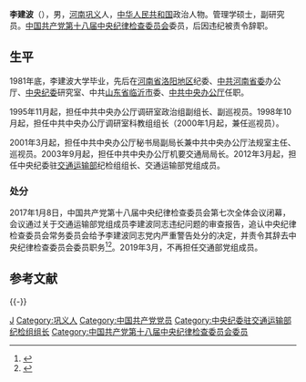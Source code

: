 {{Otheruses|other=名为李建波的其他人物|李建波}}

'''李建波'''（{{bd|1959年|2月||}}），男，[[河南省|河南]][[巩义县|巩义]]人，[[中华人民共和国|中华人民共和国]]政治人物。管理学硕士，副研究员。[[中国共产党第十八届中央纪律检查委员会|中国共产党第十八届中央纪律检查委员会]]委员，后因违纪被责令辞职。

== 生平 ==
1981年底，李建波大学毕业，先后在[[河南省|河南省]][[洛阳地区|洛阳地区]]纪委、[[中共河南省委|中共河南省委]]办公厅、[[中央纪委|中央纪委]]研究室、中共[[山东省|山东省]][[临沂市|临沂市]]委、[[中共中央办公厅|中共中央办公厅]]任职。

1995年11月起，担任中共中央办公厅调研室政治组副组长、副巡视员。1998年10月起，担任中共中央办公厅调研室科教组组长（2000年1月起，兼任巡视员）。

2001年3月起，担任中共中央办公厅秘书局副局长兼中共中央办公厅法规室主任、巡视员。2003年9月起，担任中共中央办公厅机要交通局局长。2012年3月起，担任中央纪委驻[[中华人民共和国交通运输部|交通运输部]]纪检组组长、交通运输部党组成员。

=== 处分 ===
2017年1月8日，中国共产党第十八届中央纪律检查委员会第七次全体会议闭幕，会议通过关于交通运输部党组成员李建波同志违纪问题的审查报告，追认中央纪律检查委员会常务委员会给予李建波同志党内严重警告处分的决定，并责令其辞去中央纪律检查委员会委员职务<ref>{{Cite web|url =http://www.moc.gov.cn/zhuzhan/buzhangwangye/lijianbo/index.html|title =简介与分工：李建波|author =|date =|publisher =中华人民共和国交通运输部|language =|accessdate =2017-02-17|quote =|deadurl =yes|archiveurl =https://web.archive.org/web/20170303045109/http://www.moc.gov.cn/zhuzhan/buzhangwangye/lijianbo/index.html|archivedate =2017-03-03}}</ref><ref>{{Cite web |url = http://finance.ifeng.com/a/20170108/15130212_0.shtml |title = 中纪委驻交通部纪检组长李建波被责令辞去中纪委委员 |author =  |date = 2017-01-08 |publisher = 凤凰网 |language =  |accessdate =  |quote =  |archive-date = 2019-02-02 |archive-url = https://web.archive.org/web/20190202154233/http://finance.ifeng.com/a/20170108/15130212_0.shtml |dead-url = no }}</ref>。2019年3月，不再担任交通部党组成员。

== 参考文献 ==
{{Reflist}}

{{-}}
{{start box|cpc}}
{{s-ppo|cpc}}
{{s-before|[[杨利民_(1948年)|杨利民]]}}
{{s-title|中共中央纪委驻交通运输部纪检组组长|2012年－2015年}}
{{s-after|[[宋福龙|宋福龙]]}}
{{end box}}

{{中共十八大到十九大期间的反腐败工作}}

{{Authority control}}
{{DEFAULTSORT:Li李}}
[[Category:李姓|J]]
[[Category:巩义人|Category:巩义人]]
[[Category:中国共产党党员|Category:中国共产党党员]]
[[Category:中央纪委驻交通运输部纪检组组长|Category:中央纪委驻交通运输部纪检组组长]]
[[Category:中国共产党第十八届中央纪律检查委员会委员|Category:中国共产党第十八届中央纪律检查委员会委员]]